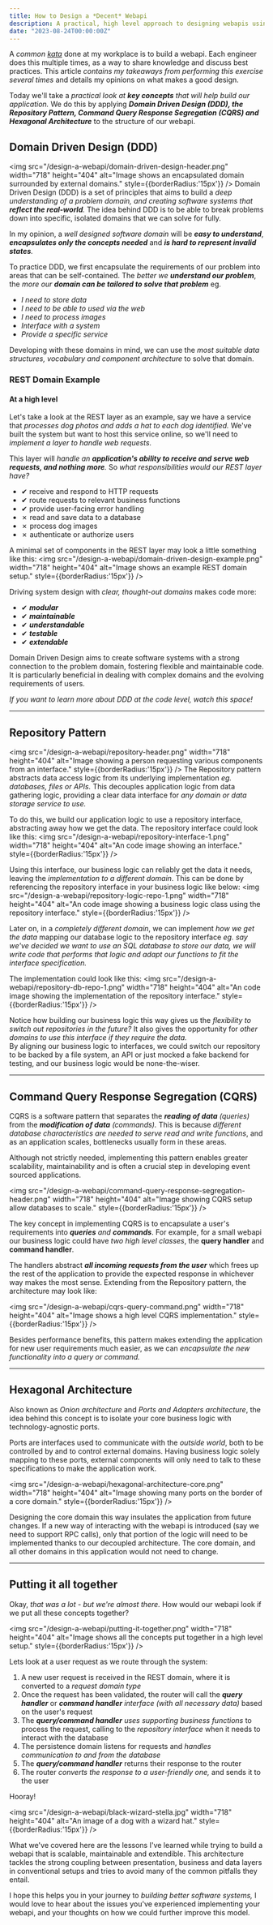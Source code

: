 ```yaml
---
title: How to Design a *Decent* Webapi
description: A practical, high level approach to designing webapis using best practices such as Domain Driven Design (DDD), the Repository Pattern, Command Query Response Segregation (CQRS) and Hexagonal architecture
date: "2023-08-24T00:00:00Z"
---
```


A _common [kata](https://en.wikipedia.org/wiki/Kata)_ done at my workplace is to build a webapi.
Each engineer does this multiple times, as a way to share knowledge and discuss best practices.
This article _contains my takeaways from performing this exercise several times_ and details my opinions on what makes a good design.

Today we'll take a _practical look at **key concepts** that will help build our application._ 
We do this by applying _**Domain Driven Design (DDD), the Repository Pattern, Command Query Response Segregation (CQRS) and Hexagonal Architecture**_ to the structure of our webapi.

## Domain Driven Design (DDD)
<img src="/design-a-webapi/domain-driven-design-header.png" width="718" height="404" alt="Image shows an encapsulated domain surrounded by external domains." style={{borderRadius:'15px'}} />
Domain Driven Design (DDD) is a set of principles that aims to build a _deep understanding of a problem domain, and creating software systems that **reflect the real-world**._
The idea behind DDD is to be able to break problems down into specific, isolated domains that we can solve for fully. 

In my opinion, a _well designed software domain_ will be _**easy to understand**_, _**encapsulates only the concepts needed**_ and _**is hard to represent invalid states**._ 

To practice DDD, we first encapsulate the requirements of our problem into areas that can be self-contained. 
The _better we **understand our problem**_, the _more our **domain can be tailored to solve that problem**_ eg.
- _I need to store data_
- _I need to be able to used via the web_
- _I need to process images_
- _Interface with a system_
- _Provide a specific service_

Developing with these domains in mind, we can use the _most suitable data structures, vocabulary and component architecture_ to solve that domain.

### REST Domain Example
#### At a high level
Let's take a look at the REST layer as an example, say we have a service that _processes dog photos and adds a hat to each dog identified._ 
We've built the system but want to host this service online, so we'll need to _implement a layer to handle web requests._ 

This layer will _handle an **application's ability to receive and serve web requests, and nothing more**._ 
So _what responsibilities would our REST layer have?_
- ✔ receive and respond to HTTP requests
- ✔ route requests to relevant business functions
- ✔ provide user-facing error handling
- ✗ read and save data to a database
- ✗ process dog images
- ✗ authenticate or authorize users

A minimal set of components in the REST layer may look a little something like this:
<img src="/design-a-webapi/domain-driven-design-example.png" width="718" height="404" alt="Image shows an example REST domain setup." style={{borderRadius:'15px'}} />

Driving system design with _clear, thought-out domains_ makes code more:
- ✔ _**modular**_
- ✔ _**maintainable**_
- ✔ _**understandable**_
- ✔ _**testable**_
- ✔ _**extendable**_

Domain Driven Design aims to create software systems with a strong connection to the problem domain, fostering flexible and maintainable code. 
It is particularly beneficial in dealing with complex domains and the evolving requirements of users.

_If you want to learn more about DDD at the code level,  watch this space!_

---

## Repository Pattern
<img src="/design-a-webapi/repository-header.png" width="718" height="404" alt="Image showing a person requesting various components from an interface." style={{borderRadius:'15px'}} />
The Repository pattern abstracts data access logic from its underlying implementation _eg. databases, files or APIs._
This decouples application logic from data gathering logic, providing a clear data interface for _any domain or data storage service to use._

To do this, we build our application logic to use a repository interface, abstracting away how we get the data. 
The repository interface could look like this:
<img src="/design-a-webapi/repository-interface-1.png" width="718" height="404" alt="An code image showing an interface." style={{borderRadius:'15px'}} />

Using this interface, our business logic can reliably get the data it needs, leaving the _implementation to a different domain_.
This can be done by referencing the repository interface in your business logic like below:
<img src="/design-a-webapi/repository-logic-repo-1.png" width="718" height="404" alt="An code image showing a business logic class using the repository interface." style={{borderRadius:'15px'}} />

Later on, in a _completely different domain_, we can implement _how we get the data_ mapping our database logic to the repository interface 
_eg. say we've decided we want to use an SQL database to store our data, we will write code that performs that logic and adapt our functions to fit the interface specification._ 

The implementation could look like this:
<img src="/design-a-webapi/repository-db-repo-1.png" width="718" height="404" alt="An code image showing the implementation of the repository interface." style={{borderRadius:'15px'}} />

Notice how building our business logic this way gives us the _flexibility to switch out repositories in the future?_
It also gives the opportunity for _other domains to use this interface if they require the data._  
By aligning our business logic to interfaces, we could switch our repository to be backed by a file system, an API or just mocked a fake backend for testing, and our business logic would be none-the-wiser.

---

## Command Query Response Segregation (CQRS)
CQRS is a software pattern that separates the _**reading of data** (queries)_ from the _**modification of data** (commands)._
This is because _different database characteristics are needed to serve read and write functions_, and as an application scales, bottlenecks usually form in these areas.  

Although not strictly needed, implementing this pattern enables greater scalability, maintainability and is often a crucial step in developing event sourced applications.

<img src="/design-a-webapi/command-query-response-segregation-header.png" width="718" height="404" alt="Image showing CQRS setup allow databases to scale." style={{borderRadius:'15px'}} />

The key concept in implementing CQRS is to encapsulate a user's requirements into _**queries** and **commands**_.
For example, for a small webapi our business logic could have _two high level classes_, the **query handler** and **command handler**.

The handlers abstract _**all incoming requests from the user**_ which frees up the rest of the application to provide the expected response in whichever way makes the most sense.
Extending from the Repository pattern, the architecture may look like:

<img src="/design-a-webapi/cqrs-query-command.png" width="718" height="404" alt="Image shows a high level CQRS implementation." style={{borderRadius:'15px'}} />

Besides performance benefits, this pattern makes extending the application for new user requirements much easier, as we can _encapsulate the new functionality into a query or command._  

---

## Hexagonal Architecture
Also known as _Onion architecture_ and _Ports and Adapters architecture_, the idea behind this concept is to isolate your core business logic with technology-agnostic ports.

Ports are interfaces used to communicate with the _outside world_, both to be controlled by and to control external domains.
Having business logic solely mapping to these ports, external components will only need to talk to these specifications to make the application work. 

<img src="/design-a-webapi/hexagonal-architecture-core.png" width="718" height="404" alt="Image showing many ports on the border of a core domain." style={{borderRadius:'15px'}} />

Designing the core domain this way insulates the application from future changes.
If a new way of interacting with the webapi is introduced (say we need to support RPC calls), only that portion of the logic will need to be implemented thanks to our decoupled architecture.
The core domain, and all other domains in this application would not need to change.

---

## Putting it all together
Okay, _that was a lot - but we're almost there._ How would our webapi look if we put all these concepts together?

<img src="/design-a-webapi/putting-it-together.png" width="718" height="404" alt="Image shows all the concepts put together in a high level setup." style={{borderRadius:'15px'}} />

Lets look at a user request as we route through the system:
1. A new user request is received in the REST domain, where it is converted to a _request domain type_
2. Once the request has been validated, the router will call the _**query handler**_ or _**command handler** interface (with all necessary data)_ based on the user's request
3. The _**query/command handler** uses supporting business functions_ to process the request, calling to the _repository interface_ when it needs to interact with the database
4. The persistence domain listens for requests and _handles communication to and from the database_
5. The _**query/command handler**_ returns their response to the router
6. The router _converts the response to a user-friendly one,_ and sends it to the user

Hooray!

<img src="/design-a-webapi/black-wizard-stella.jpg" width="718" height="404" alt="An image of a dog with a wizard hat." style={{borderRadius:'15px'}} />

What we've covered here are the lessons I've learned while trying to build a webapi that is scalable, maintainable and extendible.
This architecture tackles the strong coupling between presentation, business and data layers in conventional setups and tries to avoid many of the common pitfalls they entail.

I hope this helps you in your journey to _building better software systems,_ I would love to hear about the issues you've experienced implementing your webapi, and your thoughts on how we could further improve this model.  
